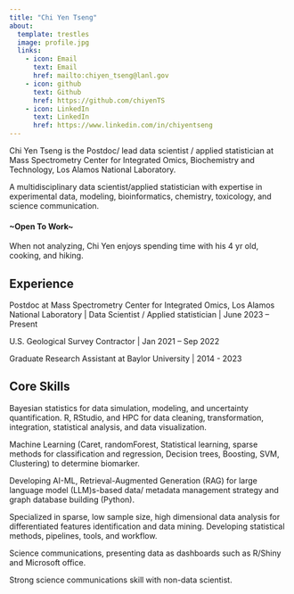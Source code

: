 ```yaml
---
title: "Chi Yen Tseng"
about:
  template: trestles
  image: profile.jpg
  links:
    - icon: Email
      text: Email
      href: mailto:chiyen_tseng@lanl.gov
    - icon: github
      text: Github
      href: https://github.com/chiyenTS
    - icon: LinkedIn
      text: LinkedIn
      href: https://www.linkedin.com/in/chiyentseng
---
```


Chi Yen Tseng is the Postdoc/ lead data scientist / applied statistician at Mass Spectrometry Center for Integrated Omics, Biochemistry and Technology, Los Alamos National Laboratory. 

A multidisciplinary data scientist/applied statistician with expertise in experimental data, modeling, bioinformatics, chemistry, toxicology, and science communication.

#### \~Open To Work\~

When not analyzing, Chi Yen enjoys spending time with his 4 yr old, cooking, and hiking.

## Experience

Postdoc at Mass Spectrometry Center for Integrated Omics, Los Alamos National Laboratory \| Data Scientist / Applied statistician \| June 2023 – Present

U.S. Geological Survey Contractor \| Jan 2021 – Sep 2022

Graduate Research Assistant at Baylor University \| 2014 - 2023

## Core Skills

Bayesian statistics for data simulation, modeling, and uncertainty quantification. R, RStudio, and HPC for data cleaning, transformation, integration, statistical analysis, and data visualization.

Machine Learning (Caret, randomForest, Statistical learning, sparse methods for classification and regression, Decision trees, Boosting, SVM, Clustering) to determine biomarker.

Developing AI-ML, Retrieval-Augmented Generation (RAG) for large language model (LLM)s-based data/ metadata management strategy and graph database building (Python).

Specialized in sparse, low sample size, high dimensional data analysis for differentiated features identification and data mining. Developing statistical methods, pipelines, tools, and workflow.

Science communications, presenting data as dashboards such as R/Shiny and Microsoft office.

Strong science communications skill with non-data scientist.